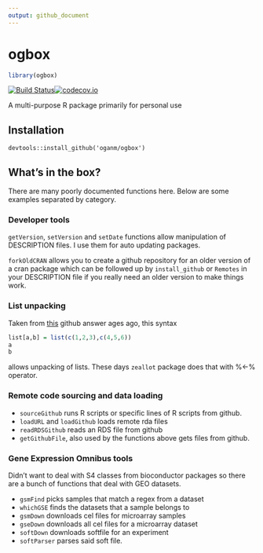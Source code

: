 ```yaml
---
output: github_document
---
```


# ogbox
```r
library(ogbox)
```

[![Build Status](https://travis-ci.org/oganm/ogbox.svg?branch=master)](https://travis-ci.org/oganm/ogbox)[![codecov.io](https://codecov.io/github/oganm/ogbox/coverage.svg?branch=master)](https://codecov.io/github/oganm/ogbox?branch=master)


A multi-purpose R package primarily for personal use

## Installation
```
devtools::install_github('oganm/ogbox')
```

## What's in the box?

There are many poorly documented functions here. Below are some examples separated
by category.


### Developer tools

`getVersion`, `setVersion` and `setDate` functions allow manipulation of DESCRIPTION files.
I use them for auto updating packages.

`forkOldCRAN` allows you to create a github repository for an older version of a cran package which can be followed up by `install_github` or `Remotes`
in your DESCRIPTION file if you really need an older version to make things work.

### List unpacking

Taken from [this](http://stackoverflow.com/questions/1826519/function-returning-more-than-one-value) github answer ages ago, this syntax

```r
list[a,b] = list(c(1,2,3),c(4,5,6))
a
b
```

allows unpacking of lists. These days `zeallot` package does that with %<-% operator.

### Remote code sourcing and data loading

* `sourceGithub` runs R scripts or specific lines of R scripts from github.
* `loadURL` and `loadGithub` loads remote rda files
* `readRDSGithub` reads an RDS file from github
* `getGithubFile`, also used by the functions above gets files from github.

### Gene Expression Omnibus tools

Didn't want to deal with S4 classes from bioconductor packages so there are a bunch of functions that deal with GEO datasets.

* `gsmFind` picks samples that match a regex from a dataset
* `whichGSE` finds the datasets that a sample belongs to
* `gsmDown` downloads cel files for microarray samples
* `gseDown` downloads all cel files for a microarray dataset
* `softDown` downloads softfile for an experiment
* `softParser` parses said soft file.
